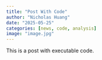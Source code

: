 ---
title: "Post With Code"
author: "Nicholas Huang"
date: "2025-05-25"
categories: [news, code, analysis]
image: "image.jpg"
---

This is a post with executable code.
